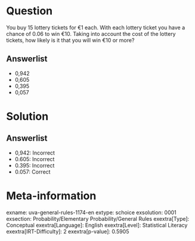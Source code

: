 Question
========

You buy 15 lottery tickets for €1 each. With each lottery ticket you have a chance of 0.06 to win €10. Taking into account the cost of the lottery tickets, how likely is it that you will win €10 or more?

Answerlist
----------

* 0,942
* 0,605
* 0,395
* 0,057

Solution
========

Answerlist
----------

* 0,942: Incorrect
* 0.605: Incorrect
* 0.395: Incorrect
* 0.057: Correct

Meta-information
================
exname: uva-general-rules-1174-en
extype: schoice
exsolution: 0001
exsection: Probability/Elementary Probability/General Rules
exextra[Type]: Conceptual
exextra[Language]: English
exextra[Level]: Statistical Literacy
exextra[IRT-Difficulty]: 2
exextra[p-value]: 0.5905
